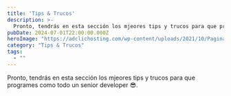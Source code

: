 ```yaml
---
title: 'Tips & Trucos'
description: >-
  Pronto, tendrás en esta sección los mjeores tips y trucos para que programes como todo un senior developer 😎.
pubDate: 2024-07-01T22:00:00.000Z
heroImage: "https://adclichosting.com/wp-content/uploads/2021/10/Pagina-en-construccion.jpg.webp"
category: "Tips & Trucos"
tags:
  - ""
---
```

Pronto, tendrás en esta sección los mjeores tips y trucos para que programes como todo un senior developer 😎.